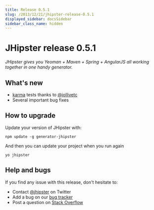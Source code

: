 ```yaml
---
title: Release 0.5.1
slug: /2013/12/21/jhipster-release-0.5.1
displayed_sidebar: docsSidebar
sidebar_class_name: hidden
---
```


JHipster release 0.5.1
==================

*JHipster gives you Yeoman + Maven + Spring + AngularJS all working together in one handy generator.*

What's new
----------

- [karma](http://karma-runner.github.io/) tests thanks to [@jollivetc](https://twitter.com/jollivetc)
- Several important bug fixes

How to upgrade
------------

Update your version of JHipster with:

```
npm update -g generator-jhipster
```

And then you can update your project when you run again

```
yo jhipster
```

Help and bugs
--------------

If you find any issue with this release, don't hesitate to:

- Contact [@jhipster](https://twitter.com/jhipster) on Twitter
- Add a bug on our [bug tracker](https://github.com/jhipster/generator-jhipster/issues?state=open)
- Post a question on [Stack Overflow](http://stackoverflow.com/tags/jhipster/info)

